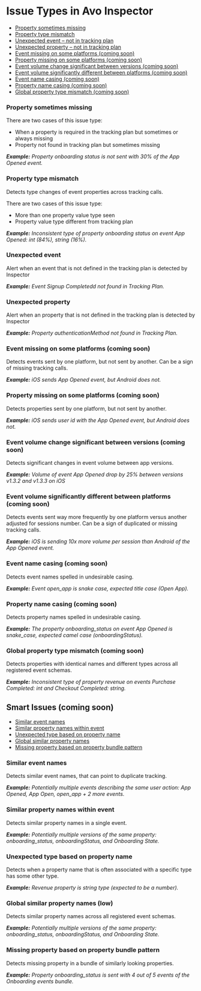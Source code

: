 # Issue Types in Avo Inspector

- [Property sometimes missing](#missing-usual-property-in-event)
- [Property type mismatch](#event-property-type-inconsistency)
- [Unexpected event – not in tracking plan](#unexpected-event)
- [Unexpected property – not in tracking plan](#missing-usual-property-in-event)
- [Event missing on some platforms (coming soon)](#event-is-not-present-on-some-platforms)
- [Property missing on some platforms (coming soon)](#property-missing-on-some-platforms)
- [Event volume change significant between versions (coming soon)](#event-volume-change-between-versions)
- [Event volume significantly different between platforms (coming soon)](#significant-volume-mismatch-between-platforms)
- [Event name casing (coming soon)](#event-name-casing)
- [Property name casing (coming soon)](#property-name-casing)
- [Global property type mismatch (coming soon)](#global-property-type-inconsistency)
  

### Property sometimes missing

There are two cases of this issue type:

- When a property is required in the tracking plan but sometimes or always missing
- Property not found in tracking plan but sometimes missing

_**Example:** Property onboarding status is not sent with 30% of the App Opened event._

### Property type mismatch

Detects type changes of event properties across tracking calls.

There are two cases of this issue type:

- More than one property value type seen
- Property value type different from tracking plan

_**Example:** Inconsistent type of property onboarding status on event App Opened: int (84%), string (16%)._

### Unexpected event

Alert when an event that is not defined in the tracking plan is detected by Inspector

_**Example:** Event Signup Completedd not found in Tracking Plan._

### Unexpected property

Alert when an property that is not defined in the tracking plan is detected by Inspector

_**Example:** Property authenticationMethod not found in Tracking Plan._

### Event missing on some platforms (coming soon)

Detects events sent by one platform, but not sent by another. Can be a sign of missing tracking calls.

_**Example:** iOS sends App Opened event, but Android does not._

### Property missing on some platforms (coming soon)

Detects properties sent by one platform, but not sent by another.

_**Example:** iOS sends user id with the App Opened event, but Android does not._

### Event volume change significant between versions (coming soon)

Detects significant changes in event volume between app versions.

_**Example:** Volume of event App Opened drop by 25% between versions v1.3.2 and v1.3.3 on iOS_

### Event volume significantly different between platforms (coming soon)

Detects events sent way more frequently by one platform versus another adjusted for sessions number. Can be a sign of duplicated or missing tracking calls.

_**Example:** iOS is sending 10x more volume per session than Android of the App Opened event._

### Event name casing (coming soon)

Detects event names spelled in undesirable casing.

_**Example:** Event open_app is snake case, expected title case (Open App)._

### Property name casing (coming soon)

Detects property names spelled in undesirable casing.

_**Example:** The property onboarding_status on event App Opened is snake_case, expected camel case (onboardingStatus)._

### Global property type mismatch (coming soon)

Detects properties with identical names and different types across all registered event schemas.

_**Example:** Inconsistent type of property revenue on events Purchase Completed: int and Checkout Completed: string._

## Smart Issues (coming soon)

- [Similar event names](#similar-event-names)
- [Similar property names within event](#event-similar-property-names)
- [Unexpected type based on property name](#property-expected-type-mismatch)
- [Global similar property names](#global-similar-property-names)
- [Missing property based on property bundle pattern](#missing-usual-property-in-similar-events)
  

### Similar event names

Detects similar event names, that can point to duplicate tracking.

_**Example:** Potentially multiple events describing the same user action: App Opened, App Open, open_app + 2 more events._

### Similar property names within event

Detects similar property names in a single event.

_**Example:** Potentially multiple versions of the same property: onboarding_status, onboardingStatus, and Onboarding State._

### Unexpected type based on property name

Detects when a property name that is often associated with a specific type has some other type.

_**Example:** Revenue property is string type (expected to be a number)._

### Global similar property names (low)

Detects similar property names across all registered event schemas.

_**Example:** Potentially multiple versions of the same property: onboarding_status, onboardingStatus, and Onboarding State._

### Missing property based on property bundle pattern

Detects missing property in a bundle of similarly looking properties.

_**Example:** Property onboarding_status is sent with 4 out of 5 events of the Onboarding events bundle._
